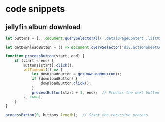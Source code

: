 # code snippets

## jellyfin album download

```js
let buttons = [...document.querySelectorAll('.detailPageContent .listViewUserDataButtons .listItemButton .more_vert')];

let getDownloadButton = () => document.querySelector('div.actionSheetContent div.actionSheetScroller.scrollY button.listItem.listItem-button.actionSheetMenuItem.emby-button[data-id="download"]');

function processButton(start, end) {
    if (start < end) {
        buttons[start].click();
        setTimeout(() => {
            let downloadButton = getDownloadButton();
            if (downloadButton) {
                downloadButton.click();
            }
            processButton(start + 1, end);  // Process the next button
        }, 1600);
    }
}

processButton(0, buttons.length);  // Start the recursive process

```